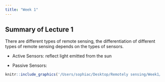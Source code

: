 ```yaml
---
title: "Week 1"
---
```


## Summary of Lecture 1

There are different types of remote sensing, the differentiation of different types of remote sensing depends on the types of sensors.

-   Active Sensors: reflect light emitted from the sun

-   Passive Sensors:

```r
knitr::include_graphics('/Users/sophiac/Desktop/Remotely sensing/Week1/qgis.png')
```

\
